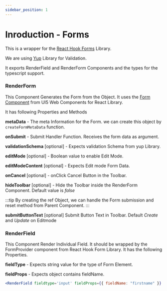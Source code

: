 ```yaml
---
sidebar_position: 1
---
```


# Inroduction - Forms

This is a wrapper for the [React Hook Forms](https://react-hook-form.com/) Library.

We are using [Yup](https://github.com/jquense/yup) Library for Validation.

It exports RenderField and RenderForm Components and the types for the typescript support.

### RenderForm

This Component Generates the Form from the Object. It uses the [Form Component](https://sap.github.io/ui5-webcomponents-react/?path=/docs/layouts-floorplans-form--default-story) from UI5 Web Components for React Library.

It has following Properties and Methods

**metaData** - The meta Information for the Form. we can create this object by `createFormMetaData` function.

**onSubmit** - Submit Handler Function. Receives the form data as argument.

**validationSchema** [optional] - Expects validation Schema from yup Library.

**editMode** [optional] - Boolean value to enable Edit Mode.

**editModeContent** [optional] - Expects Edit mode Form Data.

**onCancel** [optional] - onClick Cancel Button in the Toolbar.

**hideToolbar** [optional] - Hide the Toolbar inside the RenderForm Component. Default value is _false_

:::tip
By creating the ref Object, we can handle the Form submission and reset method from Parent Component.
:::

**submitButtonText** [optional] Submit Button Text in Toolbar. Default _Create_ and _Update_ on Editmode

### RenderField

This Component Render Individual Field. It should be wrapped by the FormProvider component from React Hook Form Library. It has the following Properties.

**fieldType** - Expects string value for the type of Form Element.

**fieldProps** - Expects object contains fieldName.

```jsx
<RenderField fieldtype='input' fieldProps={{ fieldName: "firstname" }} />
```
